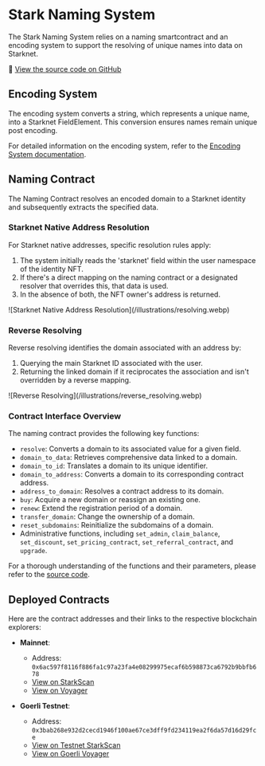
# Stark Naming System

The Stark Naming System relies on a naming smartcontract and an encoding system to support the resolving of unique names into data on Starknet.

🔗 [View the source code on GitHub](https://github.com/starknet-id/naming)

## Encoding System

The encoding system converts a string, which represents a unique name, into a Starknet FieldElement. This conversion ensures names remain unique post encoding.

For detailed information on the encoding system, refer to the [Encoding System documentation](/architecture/naming/encoding.mdx).

## Naming Contract

The Naming Contract resolves an encoded domain to a Starknet identity and subsequently extracts the specified data.

### Starknet Native Address Resolution

For Starknet native addresses, specific resolution rules apply:

1. The system initially reads the 'starknet' field within the user namespace of the identity NFT.
2. If there's a direct mapping on the naming contract or a designated resolver that overrides this, that data is used.
3. In the absence of both, the NFT owner's address is returned.

<Bleed>
![Starknet Native Address Resolution](/illustrations/resolving.webp)
</Bleed>

### Reverse Resolving

Reverse resolving identifies the domain associated with an address by:

1. Querying the main Starknet ID associated with the user.
2. Returning the linked domain if it reciprocates the association and isn't overridden by a reverse mapping.

<Bleed>
![Reverse Resolving](/illustrations/reverse_resolving.webp)
</Bleed>

### Contract Interface Overview

The naming contract provides the following key functions:

- `resolve`: Converts a domain to its associated value for a given field.
- `domain_to_data`: Retrieves comprehensive data linked to a domain.
- `domain_to_id`: Translates a domain to its unique identifier.
- `domain_to_address`: Converts a domain to its corresponding contract address.
- `address_to_domain`: Resolves a contract address to its domain.
- `buy`: Acquire a new domain or reassign an existing one.
- `renew`: Extend the registration period of a domain.
- `transfer_domain`: Change the ownership of a domain.
- `reset_subdomains`: Reinitialize the subdomains of a domain.
- Administrative functions, including `set_admin`, `claim_balance`, `set_discount`, `set_pricing_contract`, `set_referral_contract`, and `upgrade`.

For a thorough understanding of the functions and their parameters, please refer to the [source code](https://github.com/starknet-id/naming).

## Deployed Contracts

Here are the contract addresses and their links to the respective blockchain explorers:

- **Mainnet**:
  
  - Address: `0x6ac597f8116f886fa1c97a23fa4e08299975ecaf6b598873ca6792b9bbfb678`
  - [View on StarkScan](https://starkscan.co/nft-contract/0x6ac597f8116f886fa1c97a23fa4e08299975ecaf6b598873ca6792b9bbfb678)
  - [View on Voyager](https://voyager.online/contract/0x6ac597f8116f886fa1c97a23fa4e08299975ecaf6b598873ca6792b9bbfb678)

- **Goerli Testnet**:
  
  - Address: `0x3bab268e932d2cecd1946f100ae67ce3dff9fd234119ea2f6da57d16d29fce`
  - [View on Testnet StarkScan](https://testnet.starkscan.co/nft-contract/0x3bab268e932d2cecd1946f100ae67ce3dff9fd234119ea2f6da57d16d29fce)
  - [View on Goerli Voyager](https://goerli.voyager.online/contract/0x3bab268e932d2cecd1946f100ae67ce3dff9fd234119ea2f6da57d16d29fce)
